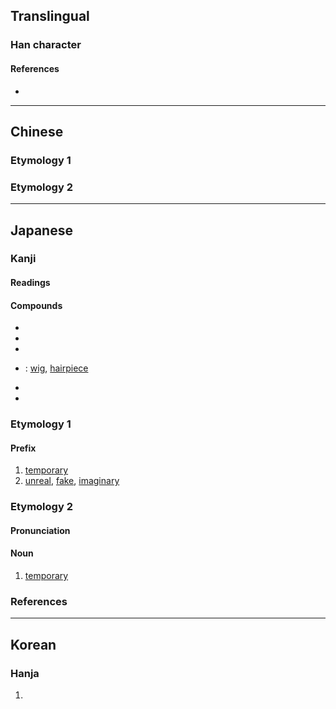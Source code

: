 {{also|假}}
{{character info}}
==Translingual==
{{ja-forms|仮|[[假]]|[[假]]}}
===Han character===
{{Han char|rn=9|rad=人|as=04|sn=6|four=|canj=OHE|ids=⿰亻反}}

====References====
* {{Han ref|kx=0094.060|dkj=00398|hdz=10124.050|uh=4EEE|ud=20206}}

----

==Chinese==

===Etymology 1===
{{zh-see|反|v}}

===Etymology 2===
{{zh-see|假|v}}

----

==Japanese==
{{ja-kanji forms|仮|假}}

===Kanji===
{{ja-kanji|grade=5|rs=人04|kyu=假}}

====Readings====
{{ja-readings
|goon=け
|kanon=か
|kun=かり-, か-りる
}}

====Compounds====
{{der-top|Compounds}}
* {{ja-r|仮%説|か%せつ}}
* {{ja-r|仮%定|か%てい}}
* {{ja-r|仮%名|か%な}}
* {{ja-r|仮%髪|か%はつ}}: [[wig]], [[hairpiece]]
* {{ja-r|仮%病|か%びょう}}
* {{ja-r|仮%面|か%めん}}
{{der-bottom}}

===Etymology 1===
{{ja-kanjitab|か|yomi=o}}

====Prefix====
{{ja-pos|か|prefix}}

# [[temporary]]
# [[unreal]], [[fake]], [[imaginary]]

===Etymology 2===
{{ja-kanjitab|かり|yomi=k}}

====Pronunciation====
{{ja-pron|yomi=k|かり|acc=0|acc_ref=DJR,NHK}}

====Noun====
{{ja-noun|かり}}

# [[temporary]]

===References===
<references/>

----

==Korean==

===Hanja===
{{ko-hanja|hangeul=[[가]], [[반]]|rv=ga, ban|mr=ka, pan}}

# {{rfdef|ko|sort=人04}}